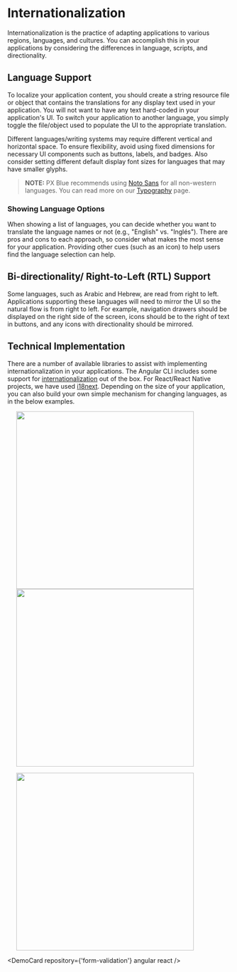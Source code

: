 
# Internationalization

Internationalization is the practice of adapting applications to various regions, languages, and cultures. You can accomplish this in your applications by considering the differences in language, scripts, and directionality. 

## Language Support
To localize your application content, you should create a string resource file or object that contains the translations for any display text used in your application. You will not want to have any text hard-coded in your application's UI. To switch your application to another language, you simply toggle the file/object used to populate the UI to the appropriate translation.  

Different languages/writing systems may require different vertical and horizontal space. To ensure flexibility, avoid using fixed dimensions for necessary UI components such as buttons, labels, and badges. Also consider setting different default display font sizes for languages that may have smaller glyphs. 

>**NOTE:** PX Blue recommends using [Noto Sans](https://www.google.com/get/noto/#sans-lgc) for all non-western languages. You can read more on our [Typography](/style/typography) page.

### Showing Language Options
When showing a list of languages, you can decide whether you want to translate the language names or not (e.g., "English" vs. "Inglés"). There are pros and cons to each approach, so consider what makes the most sense for your application. Providing other cues (such as an icon) to help users find the language selection can help.

## Bi-directionality/ Right-to-Left (RTL) Support 
Some languages, such as Arabic and Hebrew, are read from right to left. Applications supporting these languages will need to mirror the UI so the natural flow is from right to left. For example, navigation drawers should be displayed on the right side of the screen, icons should be to the right of text in buttons, and any icons with directionality should be mirrored. 

## Technical Implementation
There are a number of available libraries to assist with implementing internationalization in your applications. The Angular CLI includes some support for [internationalization](https://angular.io/guide/i18n) out of the box. For React/React Native projects, we have used [i18next](https://www.i18next.com/). Depending on the size of your application, you can also build your own simple mechanism for changing languages, as in the below examples.

<p float="left">
<img src={Image1} width="400" hspace="20" />
<img src={Image2} width="400" hspace="20" />
</p>
<p float="left">
<img src={Image3} width="400" hspace="20" />
</p>

<DemoCard repository={'form-validation'} angular react />
